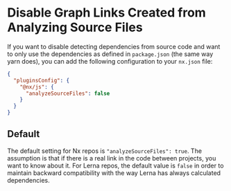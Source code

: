 # Disable Graph Links Created from Analyzing Source Files

If you want to disable detecting dependencies from source code and want to only use the dependencies as defined in `package.json` (the same way yarn does), you can add the following configuration to your `nx.json` file:

```json {% fileName="nx.json" %}
{
  "pluginsConfig": {
    "@nx/js": {
      "analyzeSourceFiles": false
    }
  }
}
```

## Default

The default setting for Nx repos is `"analyzeSourceFiles": true`. The assumption is that if there is a real link in the code between projects, you want to know about it. For Lerna repos, the default value is `false` in order to maintain backward compatibility with the way Lerna has always calculated dependencies.
